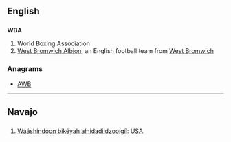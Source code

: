 ==English==

==={{initialism}}===
'''WBA'''
# World Boxing Association
# [[w:West Bromwich Albion|West Bromwich Albion]], an English football team from [[West Bromwich]]

===Anagrams===
* [[AWB#English|AWB]]

----

==Navajo==
{{wikipedia|lang=nv|W.B.A.}}
==={{initialism|nv}}===
{{infl|nv|initialism}}

# [[Wááshindoon bikéyah ałhidadiidzooígíí]]: [[USA]].